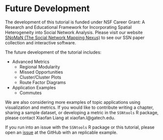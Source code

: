 # Future Development {#development}

The development of this tutorial is funded under NSF Career Grant: A Research and Educational Framework for Incorporating Spatial Heterogeneity into Social Network Analysis. Please visit our website [SNoMaN (The Social Network Mapping Nexus)](https://sites.gatech.edu/snoman/) to see our SSN paper collection and interactive software. 

The future development of the tutorial includes: 

* Advanced Metrics 
  + Regional Modularity
  + Missed Opportunities
  + Cluster/Cluster Plots
  + Route Factor Diagrams
  
* Application Examples
  + Commutes
  
We are also considering more examples of topic applications using visualization and metrics. If you would like to contribute writing a chapter, sharing a sample dataset, or developing a metric in the `SSNtools` R package, please contact Xiaofan Liang at xiaofan.l@gatech.edu. 

If you run into an issue with the `SSNtools` R package or this tutorial, please open an [issue](https://github.com/friendlycities-gatech/SSNtools/issues) at the GitHub with an replicable example. 